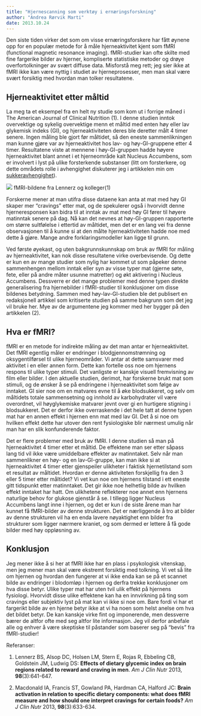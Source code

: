 ```yaml
---
title: "Hjernescanning som verktøy i ernæringsforskning"
author: "Andrea Rørvik Marti"
date: 2013.10.24
---
```


Den siste tiden virker det som om visse ernæringsforskere har fått øynene opp for en populær metode for å måle hjerneaktivitet kjent som fMRI (functional magnetic resonance imaging). fMRI-studier kan ofte skilte med fine fargerike bilder av hjerner, kompliserte statistiske metoder og drøye overfortolkninger av svært diffuse data. Misforstå meg rett; jeg sier ikke at fMRI ikke kan være nyttig i studiet av hjerneprosesser, men man skal være svært forsiktig med hvordan man tolker resultatene.

## Hjerneaktivitet etter måltid

La meg ta et eksempel fra en helt ny studie som kom ut i forrige måned i The American Journal of Clinical Nutrition (1). I denne studien inntok overvektige og sykelig overvektige menn et måltid med enten høy eller lav glykemisk indeks (GI), og hjerneaktiviteten deres ble deretter målt 4 timer senere. Ingen måling ble gjort før måltidet, så den eneste sammenlikningen man kunne gjøre var av hjerneaktivitet hos lav- og høy-GI-gruppene etter 4 timer. Resultatene viste at mennene i høy-GI-gruppen hadde høyere hjerneaktivitet blant annet i et hjerneområde kalt Nucleus Accumbens, som er involvert i lyst på ulike forsterkende substanser (litt om forsterkere, og dette områdets rolle i avhengighet diskuterer jeg i artikkelen min om [sukkeravhengighet](http://www.friskogfunksjonell.no/sukkeravhengighet/ "Nei, du er ikke avhengig av sukker")).

![](images/clipboard-3786390149.png) fMRI-bildene fra Lennerz og kolleger(1)

Forskerne mener at man utifra disse dataene kan anta at mat med høy GI skaper mer "cravings" etter mat, og de spekulerer også i hvorvidt denne hjerneresponsen kan bidra til at inntak av mat med høy GI fører til høyere matinntak senere på dag. Nå kan det nevnes at høy-GI-gruppen rapporterte om større sultfølelse i ettertid av måltidet, men det er en lang vei fra denne observasjonen til å kunne si at den målte hjerneaktiviteten hadde noe med dette å gjøre. Mange andre forklaringsmodeller kan ligge til grunn.

Ved første øyekast, og uten bakgrunnskunnskap om bruk av fMRI for måling av hjerneaktivitet, kan nok disse resultatene virke overbevisende. Og dette er kun en av mange studier som nylig har kommet ut som påpeker denne sammenhengen mellom inntak eller syn av visse typer mat (gjerne søte, fete, eller på andre måter usunne matretter) og økt aktivering i Nucleus Accumbens. Dessverre er det mange problemer med denne typen direkte generalisering fra hjernebilder i fMRI-studier til konklusjoner om disse bildenes betydning. Sammen med høy-lav-GI-studien ble det publisert en redaksjonell artikkel som kritiserte studien på samme bakgrunn som det jeg vil bruke her. Mye av de argumentene jeg kommer med her bygger på den artikkelen (2).

## Hva er fMRI?

fMRI er en metode for indirekte måling av det man antar er hjerneaktivitet. Det fMRI egentlig måler er endringer i blodgjennomstrømning og oksygentilførsel til ulike hjerneområder. Vi antar at dette samsvarer med aktivitet i en eller annen form. Dette kan fortelle oss noe om hjernens respons til ulike typer stimuli. Det vanligste er kanskje visuell fremvisning av film eller bilder. I den aktuelle studien, derimot, har forskerne brukt mat som stimuli, og de ønsker å se på endringene i hjerneaktivitet som følge av inntaket. GI sier noe om en matvares evne til å øke blodsukkeret, og selv om måltidets totale sammensetning og innhold av karbohydrater vil være overordnet, vil høyglykemiske matvarer jevnt over gi en hurtigere stigning i blodsukkeret. Det er derfor ikke overraskende i det hele tatt at denne typen mat har en annen effekt i hjernen enn mat med lav GI. Det å si noe om hvilken effekt dette har utover den rent fysiologiske blir nærmest umulig når man har en slik konfunderende faktor.

Det er flere problemer med bruk av fMRI. I denne studien så man på hjerneaktivitet 4 timer etter et måltid. De effektene man ser etter såpass lang tid vil ikke være umiddelbare effekter av matinntaket. Selv når man sammenlikner en høy- og en lav-GI-gruppe, kan man ikke si at hjerneaktivitet 4 timer etter gjenspeiler ulikheter i faktisk hjernetilstand som et resultat av måltidet. Hvordan er denne aktiviteten forskjellig fra den 3 eller 5 timer etter måltidet? Vi vet kun noe om hjernens tilstand i ett eneste gitt tidspunkt etter matinntaket. Det gir ikke noe helhetlig bilde av hvilken effekt inntaket har hatt. Om ulikhetene reflekterer noe annet enn hjernens naturlige behov for glukose gjenstår å se. I tillegg ligger Nucleus Accumbens langt inne i hjernen, og det er kun i de siste årene man har kunnet få fMRI-bilder av denne strukturen. Det er nærliggende å tro at bilder av denne strukturen vil ha en enda lavere nøyaktighet enn bilder fra strukturer som ligger nærmere kraniet, og som dermed er lettere å få gode bilder med høy oppløsning av.

## Konklusjon

Jeg mener ikke å si her at fMRI ikke har en plass i psykologisk vitenskap, men jeg mener man skal være ekstremt forsiktig med tolkning. Vi vet så lite om hjernen og hvordan den fungerer at vi ikke enda kan se på et scannet bilde av endringer i blodomløp i hjernen og derfra trekke konklusjoner om hva disse betyr. Ulike typer mat har uten tvil ulik effekt på hjernens fysiologi. Hvorvidt disse ulike effektene kan ha en innvirkning på ting som cravings eller subjektiv lyst på mat kan vi ikke si noe om. Bare fordi vi har et fargerikt bilde av en hjerne betyr ikke at vi ha noen som helst anelse om hva det bildet betyr. De kan kanskje virke fint og imponerende, men dessverre bærer de altfor ofte med seg altfor lite informasjon. Jeg vil derfor anbefale alle og enhver å være skeptiske til påstander som baserer seg på "bevis" fra fMRI-studier!

Referanser:

1.  Lennerz BS, Alsop DC, Holsen LM, Stern E, Rojas R, Ebbeling CB, Goldstein JM, Ludwig DS: **Effects of dietary glycemic index on brain regions related to reward and craving in men**. *Am J Clin Nutr* 2013, **98**(3):641-647.

2.  Macdonald IA, Francis ST, Gowland PA, Hardman CA, Halford JC: **Brain activation in relation to specific dietary components: what does fMRI measure and how should one interpret cravings for certain foods?** *Am J Clin Nutr* 2013, **98**(3):633-634.
